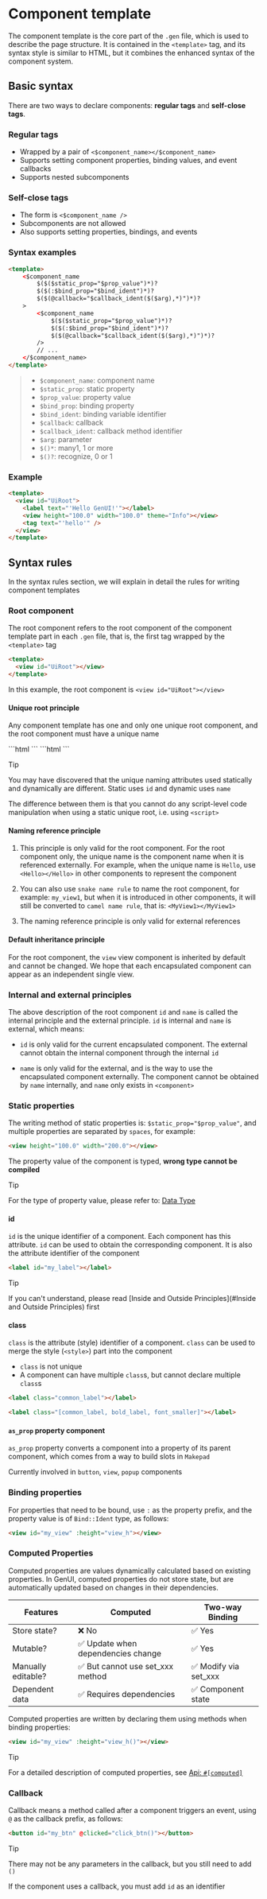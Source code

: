 
# Component template

The component template is the core part of the `.gen` file, which is used to describe the page structure.
It is contained in the `<template>` tag, and its syntax style is similar to HTML,
but it combines the enhanced syntax of the component system.

## Basic syntax

There are two ways to declare components: **regular tags** and **self-close tags**.

### Regular tags

- Wrapped by a pair of `<$component_name></$component_name>`
- Supports setting component properties, binding values, and event callbacks
- Supports nested subcomponents

### Self-close tags

- The form is `<$component_name />`
- Subcomponents are not allowed
- Also supports setting properties, bindings, and events

### Syntax examples

```html
<template>
    <$component_name
        $($($static_prop="$prop_value")*)?
        $($(:$bind_prop="$bind_ident")*)?
        $($(@callback="$callback_ident($($arg),*)")*)?
    >
        <$component_name
            $($($static_prop="$prop_value")*)?
            $($(:$bind_prop="$bind_ident")*)?
            $($(@callback="$callback_ident($($arg),*)")*)?
        />
        // ...
    </$component_name>
</template>
```

> - `$component_name`: component name
> - `$static_prop`: static property
> - `$prop_value`: property value
> - `$bind_prop`: binding property
> - `$bind_ident`: binding variable identifier
> - `$callback`: callback
> - `$callback_ident`: callback method identifier
> - `$arg`: parameter
> - `$()*`: many1, 1 or more
> - `$()?`: recognize, 0 or 1

### Example

```html title="root.gen"
<template>
  <view id="UiRoot">
    <label text="'Hello GenUI!'"></label>
    <view height="100.0" width="100.0" theme="Info"></view>
    <tag text="'hello'" />
  </view>
</template>
```

## Syntax rules

In the syntax rules section, we will explain in detail the rules for writing component templates

### Root component

The root component refers to the root component of the component template part in each `.gen` file, that is, the first tag wrapped by the `<template>` tag

```html
<template>
  <view id="UiRoot"></view>
</template>
```

In this example, the root component is `<view id="UiRoot"></view>`

#### Unique root principle

Any component template has one and only one unique root component, and the root component must have a unique name

<Tabs>
  <Tab label="Static unique root">
    ```html
    <view id="SpecialName"></view>
    ```
  </Tab>
  <Tab label="Dynamic unique root">
    ```html
    <component name="SpecialName"></component>
    ```
  </Tab>
</Tabs>

> [!TIP]
>
> You may have discovered that the unique naming attributes used statically and dynamically are different. Static uses `id` and dynamic uses `name`
>
> The difference between them is that you cannot do any script-level code manipulation when using a static unique root, i.e. using `<script>`

#### Naming reference principle

1. This principle is only valid for the root component. For the root component only, the unique name is the component name when it is referenced externally. For example, when the unique name is `Hello`, use `<Hello></Hello>` in other components to represent the component

2. You can also use `snake name rule` to name the root component, for example: `my_view1`, but when it is introduced in other components, it will still be converted to `camel name rule`, that is: `<MyView1></MyView1>`

3. The naming reference principle is only valid for external references

#### Default inheritance principle

For the root component, the `view` view component is inherited by default and cannot be changed. We hope that each encapsulated component can appear as an independent single view.

### Internal and external principles

The above description of the root component `id` and `name` is called the internal principle and the external principle. `id` is internal and `name` is external, which means:

- `id` is only valid for the current encapsulated component. The external cannot obtain the internal component through the internal `id`

- `name` is only valid for the external, and is the way to use the encapsulated component externally. The component cannot be obtained by `name` internally, and `name` only exists in `<component>`

### Static properties

The writing method of static properties is: `$static_prop="$prop_value"`, and multiple properties are separated by `spaces`, for example:

```html
<view height="100.0" width="200.0"></view>
```

The property value of the component is typed, **wrong type cannot be compiled**

> [!TIP]
>
> For the type of property value, please refer to: [Data Type](/doc/tutorial/data)

#### id

`id` is the unique identifier of a component. Each component has this attribute. `id` can be used to obtain the corresponding component. It is also the attribute identifier of the component

```html
<label id="my_label"></label>
```

> [!TIP]
>
> If you can't understand, please read [Inside and Outside Principles](#Inside and Outside Principles) first

#### class

`class` is the attribute (style) identifier of a component. `class` can be used to merge the style (`<style>`) part into the component

- `class` is not unique
- A component can have multiple `class`s, but cannot declare multiple `class`s

```html
<label class="common_label"></label>

<label class="[common_label, bold_label, font_smaller]"></label>
```

#### `as_prop` property component

`as_prop` property converts a component into a property of its parent component, which comes from a way to build slots in `Makepad`

Currently involved in `button`, `view`, `popup` components

### Binding properties

For properties that need to be bound, use `:` as the property prefix, and the property value is of `Bind::Ident` type, as follows:

```html
<view id="my_view" :height="view_h"></view>
```

### Computed Properties

Computed properties are values ​​dynamically calculated based on existing properties. In GenUI, computed properties do not store state, but are automatically updated based on changes in their dependencies.

| Features           | Computed                           | Two-way Binding       |
| ------------------ | ---------------------------------- | --------------------- |
| Store state?       | ❌ No                              | ✅ Yes                |
| Mutable?           | ✅ Update when dependencies change | ✅ Yes                |
| Manually editable? | ✅ But cannot use set_xxx method   | ✅ Modify via set_xxx |
| Dependent data     | ✅ Requires dependencies           | ✅ Component state    |

Computed properties are written by declaring them using methods when binding properties:

```html
<view id="my_view" :height="view_h()"></view>
```

> [!TIP]
>
> For a detailed description of computed properties, see [Api: `#[computed]`](/api/global/component#computed)

### Callback

Callback means a method called after a component triggers an event, using `@` as the callback prefix, as follows:

```html
<button id="my_btn" @clicked="click_btn()"></button>
```

> [!TIP]
>
> There may not be any parameters in the callback, but you still need to add `()`
>
> If the component uses a callback, you must add `id` as an identifier
